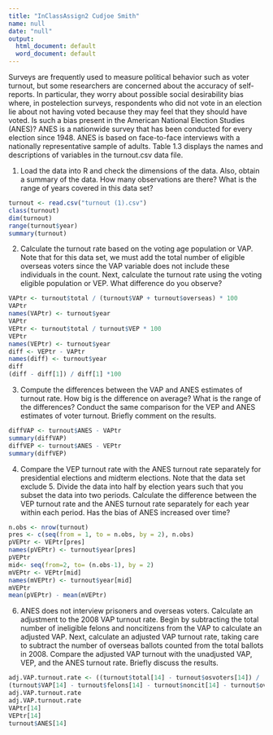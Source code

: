 ```yaml
---
title: "InClassAssign2 Cudjoe Smith"
name: null
date: "null"
output:
  html_document: default
  word_document: default
---
```

Surveys are frequently used to measure political behavior such as voter turnout,
but some researchers are concerned about the accuracy of self-reports. In particular,
they worry about possible social desirability bias where, in postelection surveys,
respondents who did not vote in an election lie about not having voted because they
may feel that they should have voted. Is such a bias present in the American National
Election Studies (ANES)? ANES is a nationwide survey that has been conducted for
every election since 1948. ANES is based on face-to-face interviews with a nationally
representative sample of adults. Table 1.3 displays the names and descriptions of
variables in the turnout.csv data file.

1. Load the data into R and check the dimensions of the data. Also, obtain a
summary of the data. How many observations are there? What is the range of
years covered in this data set?
```r
turnout <- read.csv("turnout (1).csv")
class(turnout)
dim(turnout)
range(turnout$year)
summary(turnout)
```

2. Calculate the turnout rate based on the voting age population or VAP. Note that
for this data set, we must add the total number of eligible overseas voters since
the VAP variable does not include these individuals in the count. Next, calculate
the turnout rate using the voting eligible population or VEP. What difference do
you observe?
```r
VAPtr <- turnout$total / (turnout$VAP + turnout$overseas) * 100
VAPtr
names(VAPtr) <- turnout$year
VAPtr
VEPtr <- turnout$total / turnout$VEP * 100
VEPtr
names(VEPtr) <- turnout$year
diff <- VEPtr - VAPtr
names(diff) <- turnout$year
diff
(diff - diff[1]) / diff[1] *100
```

3. Compute the differences between the VAP and ANES estimates of turnout rate.
How big is the difference on average? What is the range of the differences?
Conduct the same comparison for the VEP and ANES estimates of voter turnout.
Briefly comment on the results.
```r
diffVAP <- turnout$ANES - VAPtr
summary(diffVAP)
diffVEP <- turnout$ANES - VEPtr
summary(diffVEP)
```

4. Compare the VEP turnout rate with the ANES turnout rate separately for
presidential elections and midterm elections. Note that the data set exclude 5. Divide the data into half by election years such that you subset the data into two
periods. Calculate the difference between the VEP turnout rate and the ANES
turnout rate separately for each year within each period. Has the bias of ANES
increased over time?
```r
n.obs <- nrow(turnout)
pres <- c(seq(from = 1, to = n.obs, by = 2), n.obs)
pVEPtr <- VEPtr[pres]
names(pVEPtr) <- turnout$year[pres]
pVEPtr
mid<- seq(from=2, to= (n.obs-1), by = 2)
mVEPtr <- VEPtr[mid]
names(mVEPtr) <- turnout$year[mid]
mVEPtr
mean(pVEPtr) - mean(mVEPtr)
```

6. ANES does not interview prisoners and overseas voters. Calculate an adjustment
to the 2008 VAP turnout rate. Begin by subtracting the total number of ineligible
felons and noncitizens from the VAP to calculate an adjusted VAP. Next,
calculate an adjusted VAP turnout rate, taking care to subtract the number of
overseas ballots counted from the total ballots in 2008. Compare the adjusted
VAP turnout with the unadjusted VAP, VEP, and the ANES turnout rate. Briefly
discuss the results.
```r
adj.VAP.turnout.rate <- ((turnout$total[14] - turnout$osvoters[14]) /
(turnout$VAP[14] - turnout$felons[14] - turnout$noncit[14] - turnout$overseas[14])) * 100
adj.VAP.turnout.rate
adj.VAP.turnout.rate
VAPtr[14]
VEPtr[14]
turnout$ANES[14]
```

